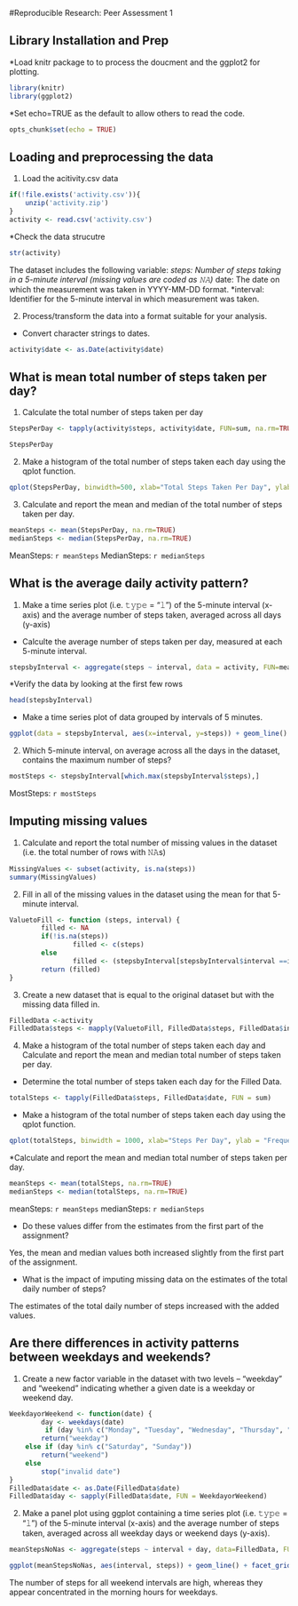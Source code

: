 
#Reproducible Research: Peer Assessment 1

## Library Installation and Prep
*Load knitr package to to process the doucment and the ggplot2 for plotting. 
``` r
library(knitr)
library(ggplot2)
```
*Set echo=TRUE as the default to allow others to read the code.
``` r
opts_chunk$set(echo = TRUE)
```

## Loading and preprocessing the data
1. Load the acitivity.csv data
``` r
if(!file.exists('activity.csv')){
    unzip('activity.zip')
}
activity <- read.csv('activity.csv')
```

*Check the data strucutre
``` r
str(activity)
```

The dataset includes the following variable:
*steps: Number of steps taking in a 5-minute interval (missing values are coded as 𝙽𝙰)
*date: The date on which the measurement was taken in YYYY-MM-DD format.
*interval: Identifier for the 5-minute interval in which measurement was taken.

2. Process/transform the data into a format suitable for your analysis.
* Convert character strings to dates.

``` r
activity$date <- as.Date(activity$date)
```

## What is mean total number of steps taken per day?
1. Calculate the total number of steps taken per day

``` r
StepsPerDay <- tapply(activity$steps, activity$date, FUN=sum, na.rm=TRUE)
```

``` r
StepsPerDay
````

2. Make a histogram of the total number of steps taken each day using the qplot function.

``` r
qplot(StepsPerDay, binwidth=500, xlab="Total Steps Taken Per Day", ylab = "Frequency", main = "Histogram of Total Number of Steps Per Day")
```

3. Calculate and report the mean and median of the total number of steps taken per day.

``` r
meanSteps <- mean(StepsPerDay, na.rm=TRUE)
medianSteps <- median(StepsPerDay, na.rm=TRUE)
```

MeanSteps: `r meanSteps `
MedianSteps: `r medianSteps `

## What is the average daily activity pattern?
1. Make a time series plot (i.e. 𝚝𝚢𝚙𝚎 = "𝚕") of the 5-minute interval (x-axis) and the average number of steps taken, averaged across all days (y-axis)

* Calculte the average number of steps taken per day, measured at each 5-minute interval.

``` r
stepsbyInterval <- aggregate(steps ~ interval, data = activity, FUN=mean,na.rm=TRUE)
```

*Verify the data by looking at the first few rows
``` r
head(stepsbyInterval)
```

* Make a time series plot of data grouped by intervals of 5 minutes.

``` r
ggplot(data = stepsbyInterval, aes(x=interval, y=steps)) + geom_line() + xlab("5 Minute Interval") + ylab("Average Number of Steps Taken") + ggtitle("Average Number of Steps by 5-minute Intervals")
```


2. Which 5-minute interval, on average across all the days in the dataset, contains the maximum number of steps?

```r
mostSteps <- stepsbyInterval[which.max(stepsbyInterval$steps),]
```

MostSteps: ` r mostSteps `


## Imputing missing values
1. Calculate and report the total number of missing values in the dataset (i.e. the total number of rows with 𝙽𝙰s)

```r
MissingValues <- subset(activity, is.na(steps))
summary(MissingValues)
```

2. Fill in all of the missing values in the dataset using the mean for that 5-minute interval.

``` r
ValuetoFill <- function (steps, interval) {
        filled <- NA
        if(!is.na(steps))
                filled <- c(steps)
        else
                filled <- (stepsbyInterval[stepsbyInterval$interval ==interval, "steps"])
        return (filled)
}
```

3. Create a new dataset that is equal to the original dataset but with the missing data filled in.
``` r
FilledData <-activity
FilledData$steps <- mapply(ValuetoFill, FilledData$steps, FilledData$interval)
```

4. Make a histogram of the total number of steps taken each day and Calculate and report the mean and median total number of steps taken per day. 

* Determine the total number of steps taken each day for the Filled Data.

``` r
totalSteps <- tapply(FilledData$steps, FilledData$date, FUN = sum)
```

* Make a histogram of the total number of steps taken each day using the qplot function.

``` r
qplot(totalSteps, binwidth = 1000, xlab="Steps Per Day", ylab = "Frequency", main = "Histogram of Steps Per Day with Complete Data" )
```

*Calculate and report the mean and median total number of steps taken per day. 

``` r
meanSteps <- mean(totalSteps, na.rm=TRUE)
medianSteps <- median(totalSteps, na.rm=TRUE)
```

meanSteps: `r meanSteps `
medianSteps: `r medianSteps `

* Do these values differ from the estimates from the first part of the assignment? 

Yes, the mean and median values both increased slightly from the first part of the assignment.

* What is the impact of imputing missing data on the estimates of the total daily number of steps?

The estimates of the total daily number of steps increased with the added values.

## Are there differences in activity patterns between weekdays and weekends?
1. Create a new factor variable in the dataset with two levels – “weekday” and “weekend” indicating whether a given date is a weekday or weekend day.
``` r
WeekdayorWeekend <- function(date) {
        day <- weekdays(date)
         if (day %in% c("Monday", "Tuesday", "Wednesday", "Thursday", "Friday"))
        return("weekday")
    else if (day %in% c("Saturday", "Sunday"))
        return("weekend")
    else
        stop("invalid date")
}
FilledData$date <- as.Date(FilledData$date)
FilledData$day <- sapply(FilledData$date, FUN = WeekdayorWeekend)
```

2. Make a panel plot using ggplot containing a time series plot (i.e. 𝚝𝚢𝚙𝚎 = "𝚕") of the 5-minute interval (x-axis) and the average number of steps taken, averaged across all weekday days or weekend days (y-axis). 
``` r
meanStepsNoNas <- aggregate(steps ~ interval + day, data=FilledData, FUN=mean)
```
``` r
ggplot(meanStepsNoNas, aes(interval, steps)) + geom_line() + facet_grid(day ~ .) + xlab("5-minute interval") + ylab("Number of Steps") + ggtitle("Average Activity Intervals: Weekdays vs. Weekends")
```
The number of steps for all weekend intervals are high, whereas they appear concentrated in the morning hours for weekdays.


